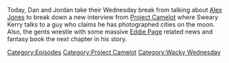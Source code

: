 {{DEFAULTSORT:
    #_EPISODE_0207:Bus Station Photography and The Magic of Zoom
}}{{Episode
    | title           = Bus Station Photography and The Magic of Zoom
    | caption         = Listen to this episode on [https://knowledgefight.libsyn.com/knowledge-fight-bus-station-photography-and-the-magic-of-zoom Libsyn] [https://open.spotify.com/episode/1wHReCI5onQoWk7RxaJhri Spotify], Read the [[Transcript/207: Bus Station Photography and The Magic of Zoom|Unofficial Transcript]]
    | episodeNumber   = 207
    | length          = 01:42:43
    | airDate         = September 19, 2018
    | episodeType     = [[:Category:Project Camelot|Project Camelot]], [[:Category:Wacky Wednesday|Wacky Wednesday]]
    | appearance      = [[Kerry Cassidy]], [[Bruce Sees All]], [[Eddie Page]], [[Ian Trottier]], [[Mike]], [[Mark Richards]], [[Isaac Kappy]]
    | oocDrop         = I have remote viewed the moon
    | previousEpisode = [[206: March 4-5, 2009]]
    | nextEpisode     = [[208: March 6-8, 2009]]
}}

{{Stub}}

Today, Dan and Jordan take their Wednesday break from talking about [[Alex Jones]] to break down a new interview from [[Project Camelot]] where Sweary Kerry talks to a guy who claims he has photographed cities on the moon. Also, the gents wrestle with some massive [[Eddie Page]] related news and fantasy book the next chapter in his story.

[[Category:Episodes]]
[[Category:Project Camelot]]
[[Category:Wacky Wednesday]]
